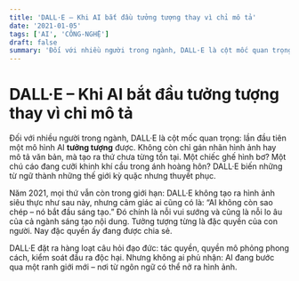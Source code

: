 ```yaml
---
title: 'DALL·E – Khi AI bắt đầu tưởng tượng thay vì chỉ mô tả'
date: '2021-01-05'
tags: ['AI', 'CÔNG-NGHỆ']
draft: false
summary: 'Đối với nhiều người trong ngành, DALL·E là cột mốc quan trọng: lần đầu tiên một mô hình AI **tưởng t'
---
```


# DALL·E – Khi AI bắt đầu tưởng tượng thay vì chỉ mô tả

Đối với nhiều người trong ngành, DALL·E là cột mốc quan trọng: lần đầu tiên một mô hình AI **tưởng tượng** được. Không còn chỉ gán nhãn hình ảnh hay mô tả văn bản, mà tạo ra thứ chưa từng tồn tại. Một chiếc ghế hình bơ? Một chú cáo đang cưỡi khinh khí cầu trong ánh hoàng hôn? DALL·E biến những từ ngữ thành những thế giới kỳ quặc nhưng thuyết phục.

Năm 2021, mọi thứ vẫn còn trong giới hạn: DALL·E không tạo ra hình ảnh siêu thực như sau này, nhưng cảm giác ai cũng có là: “AI không còn sao chép – nó bắt đầu sáng tạo.” Đó chính là nỗi vui sướng và cũng là nỗi lo âu của cả ngành sáng tạo nội dung. Tưởng tượng từng là đặc quyền của con người. Nay đặc quyền ấy đang được chia sẻ.

DALL·E đặt ra hàng loạt câu hỏi đạo đức: tác quyền, quyền mô phỏng phong cách, kiểm soát đầu ra độc hại. Nhưng không ai phủ nhận: AI đang bước qua một ranh giới mới – nơi từ ngôn ngữ có thể nở ra hình ảnh.